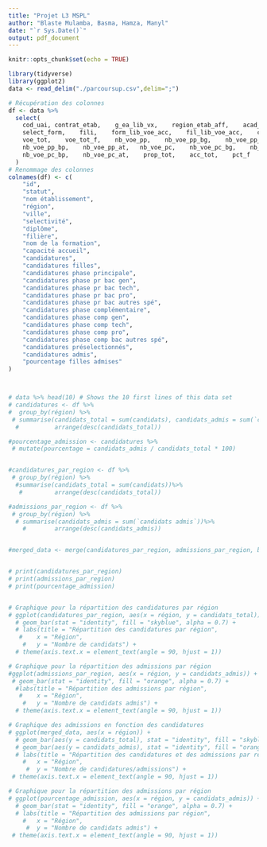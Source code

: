 ---
title: "Projet L3 MSPL"
author: "Blaste Mulamba, Basma, Hamza, Manyl"
date: "`r Sys.Date()`"
output: pdf_document
---

```{r setup, include=FALSE}
knitr::opts_chunk$set(echo = TRUE)
```

```{r}
library(tidyverse)
library(ggplot2)
data <- read_delim("./parcoursup.csv",delim=";")

# Récupération des colonnes
df <- data %>%
  select(
    cod_uai, contrat_etab,    g_ea_lib_vx,    region_etab_aff,    acad_mies,
    select_form,    fili,    form_lib_voe_acc,    fil_lib_voe_acc,    capa_fin,
    voe_tot,    voe_tot_f,    nb_voe_pp,    nb_voe_pp_bg,    nb_voe_pp_bt,
    nb_voe_pp_bp,    nb_voe_pp_at,   nb_voe_pc,    nb_voe_pc_bg,    nb_voe_pc_bt,
    nb_voe_pc_bp,    nb_voe_pc_at,    prop_tot,    acc_tot,    pct_f
  )
# Renommage des colonnes
colnames(df) <- c(
    "id",
    "statut",
    "nom établissement",
    "région",
    "ville",
    "selectivité",
    "diplôme",
    "filière",
    "nom de la formation",
    "capacité accueil",
    "candidatures",
    "candidatures filles",
    "candidatures phase principale",
    "candidatures phase pr bac gen",
    "candidatures phase pr bac tech",
    "candidatures phase pr bac pro",
    "candidatures phase pr bac autres spé",
    "candidatures phase complémentaire",
    "candidatures phase comp gen",
    "candidatures phase comp tech",
    "candidatures phase comp pro",
    "candidatures phase comp bac autres spé",
    "candidatures préselectionnés",
    "candidatures admis",
    "pourcentage filles admises"
)



# data %>% head(10) # Shows the 10 first lines of this data set
# candidatures <- df %>%
#  group_by(région) %>%
 # summarise(candidats_total = sum(candidats), candidats_admis = sum(`candidats admis`))%>%
  #          arrange(desc(candidats_total))

#pourcentage_admission <- candidatures %>%
 # mutate(pourcentage = candidats_admis / candidats_total * 100)


#candidatures_par_region <- df %>%
 # group_by(région) %>%
  #summarise(candidats_total = sum(candidats))%>%
   #         arrange(desc(candidats_total))

#admissions_par_region <- df %>%
 # group_by(région) %>%
  # summarise(candidats_admis = sum(`candidats admis`))%>%
    #        arrange(desc(candidats_admis))


#merged_data <- merge(candidatures_par_region, admissions_par_region, by = "région")


# print(candidatures_par_region)
# print(admissions_par_region)
# print(pourcentage_admission)


# Graphique pour la répartition des candidatures par région
# ggplot(candidatures_par_region, aes(x = région, y = candidats_total)) +
  # geom_bar(stat = "identity", fill = "skyblue", alpha = 0.7) +
  # labs(title = "Répartition des candidatures par région",
   #    x = "Région",
    #   y = "Nombre de candidats") +
  # theme(axis.text.x = element_text(angle = 90, hjust = 1))

# Graphique pour la répartition des admissions par région
#ggplot(admissions_par_region, aes(x = région, y = candidats_admis)) +
 # geom_bar(stat = "identity", fill = "orange", alpha = 0.7) +
  #labs(title = "Répartition des admissions par région",
   #    x = "Région",
    #   y = "Nombre de candidats admis") +
  # theme(axis.text.x = element_text(angle = 90, hjust = 1))

# Graphique des admissions en fonction des candidatures
# ggplot(merged_data, aes(x = région)) +
  # geom_bar(aes(y = candidats_total), stat = "identity", fill = "skyblue", alpha = 0.7, position = "dodge") +
  # geom_bar(aes(y = candidats_admis), stat = "identity", fill = "orange", alpha = 0.7, position = "dodge") +
  # labs(title = "Répartition des candidatures et des admissions par région",
    #   x = "Région",
     #  y = "Nombre de candidatures/admissions") +
 # theme(axis.text.x = element_text(angle = 90, hjust = 1))

# Graphique pour la répartition des admissions par région
# ggplot(pourcentage_admission, aes(x = région, y = candidats_admis)) +
  # geom_bar(stat = "identity", fill = "orange", alpha = 0.7) +
  # labs(title = "Répartition des admissions par région",
    #   x = "Région",
     #  y = "Nombre de candidats admis") +
 # theme(axis.text.x = element_text(angle = 90, hjust = 1))


```